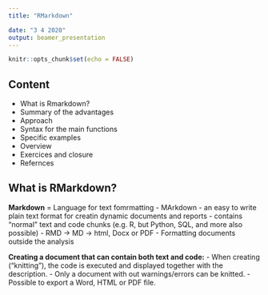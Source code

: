 ```yaml
---
title: "RMarkdown"

date: "3 4 2020"
output: beamer_presentation
---
```


```r
knitr::opts_chunk$set(echo = FALSE)
```

## Content

- What is Rmarkdown?
- Summary of the advantages
- Approach
- Syntax for the main functions
- Specific examples
- Overview
- Exercices and closure
- Refernces

## What is RMarkdown?

**Markdown** = Language for text fomrmatting
- MArkdown
- an easy to write plain text format for creatin dynamic documents and reports
- contains "normal" text and code chunks (e.g. R, but Python, SQL, and more also possible)
- RMD -> MD -> html, Docx or PDF
- Formatting documents outside the analysis

**Creating a document that can contain both text and code:**
- When creating ("knitting"), the code is executed and displayed together with the description.
- Only a document with out warnings/errors can be knitted.
- Possible to export a Word, HTML or PDF file.

